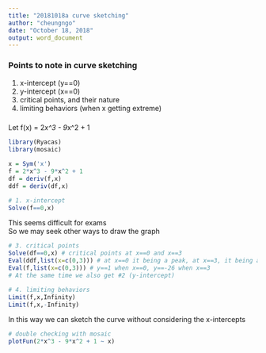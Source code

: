 ```yaml
---
title: "20181018a curve sketching"
author: "cheungngo"
date: "October 18, 2018"
output: word_document
---
```


###

### Points to note in curve sketching

1. x-intercept (y==0)
2. y-intercept (x==0)
3. critical points, and their nature
4. limiting behaviors (when x getting extreme)

###

Let f(x) = 2*x^3 - 9*x^2 + 1  

```r
library(Ryacas)
library(mosaic)
```

```r
x = Sym('x')
f = 2*x^3 - 9*x^2 + 1
df = deriv(f,x)
ddf = deriv(df,x)
```

```r
# 1. x-intercept
Solve(f==0,x)
```

This seems difficult for exams  
So we may seek other ways to draw the graph  

```r
# 3. critical points
Solve(df==0,x) # critical points at x==0 and x==3
Eval(ddf,list(x=c(0,3))) # at x==0 it being a peak, at x==3, it being a trough
Eval(f,list(x=c(0,3))) # y==1 when x==0, y==-26 when x==3
# At the same time we also get #2 (y-intercept)
```

```r
# 4. limiting behaviors
Limit(f,x,Infinity)
Limit(f,x,-Infinity)
```

In this way we can sketch the curve without considering the x-intercepts  

```r
# double checking with mosaic
plotFun(2*x^3 - 9*x^2 + 1 ~ x)
```

